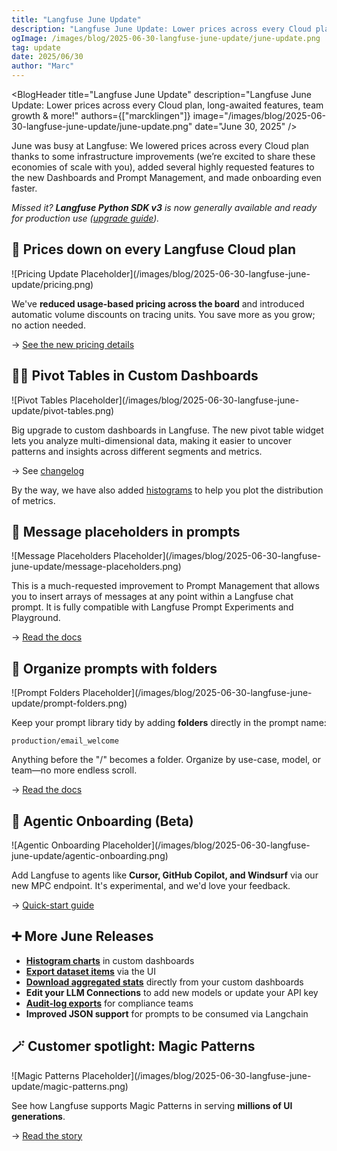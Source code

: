 ```yaml
---
title: "Langfuse June Update"
description: "Langfuse June Update: Lower prices across every Cloud plan, long-awaited features, team growth & more!"
ogImage: /images/blog/2025-06-30-langfuse-june-update/june-update.png
tag: update
date: 2025/06/30
author: "Marc"
---
```



<BlogHeader
  title="Langfuse June Update"
  description="Langfuse June Update: Lower prices across every Cloud plan, long-awaited features, team growth & more!"
  authors={["marcklingen"]}
  image="/images/blog/2025-06-30-langfuse-june-update/june-update.png"
  date="June 30, 2025"
/>

June was busy at Langfuse: We lowered prices across every Cloud plan thanks to some infrastructure improvements (we’re excited to share these economies of scale with you), added several highly requested features to the new Dashboards and Prompt Management, and made onboarding even faster.

_Missed it? **Langfuse Python SDK v3** is now generally available and ready for production use ([upgrade guide](/docs/sdk/python/sdk-v3#upgrade-from-v2))._

## 💸 Prices down on every Langfuse Cloud plan

<Frame className="rounded-lg overflow-hidden">
  ![Pricing Update Placeholder](/images/blog/2025-06-30-langfuse-june-update/pricing.png)
</Frame>

We've **reduced usage-based pricing across the board** and introduced automatic volume discounts on tracing units. You save more as you grow; no action needed.

→ [See the new pricing details](/docs/get-started#pricing)

## 🕵️‍♂️ Pivot Tables in Custom Dashboards

<Frame className="rounded-lg overflow-hidden">
  ![Pivot Tables Placeholder](/images/blog/2025-06-30-langfuse-june-update/pivot-tables.png)
</Frame>

Big upgrade to custom dashboards in Langfuse. The new pivot table widget lets you analyze multi-dimensional data, making it easier to uncover patterns and insights across different segments and metrics.

→ See [changelog](/changelog/2025-07-01-pivot-tables-custom-dashboards)
 
By the way, we have also added [histograms](/changelog/2025-06-30-histogram-charts-custom-dashboards) to help you plot the distribution of metrics.

## 🧩 Message placeholders in prompts

<Frame className="rounded-lg overflow-hidden">
  ![Message Placeholders Placeholder](/images/blog/2025-06-30-langfuse-june-update/message-placeholders.png)
</Frame>

This is a much-requested improvement to Prompt Management that allows you to insert arrays of messages at any point within a Langfuse chat prompt. It is fully compatible with Langfuse Prompt Experiments and Playground.

→ [Read the docs](/docs/prompts/get-started#message-placeholders)

## 📂 Organize prompts with folders

<Frame className="rounded-lg overflow-hidden">
  ![Prompt Folders Placeholder](/images/blog/2025-06-30-langfuse-june-update/prompt-folders.png)
</Frame>

Keep your prompt library tidy by adding **folders** directly in the prompt name:

```text
production/email_welcome
```

Anything before the "/" becomes a folder. Organize by use-case, model, or team—no more endless scroll.

→ [Read the docs](/docs/prompts/get-started#prompt-folders)

## 🤖 Agentic Onboarding (Beta)

<Frame className="rounded-lg overflow-hidden">
  ![Agentic Onboarding Placeholder](/images/blog/2025-06-30-langfuse-june-update/agentic-onboarding.png)
</Frame>

Add Langfuse to agents like **Cursor, GitHub Copilot, and Windsurf** via our new MPC endpoint. It's experimental, and we'd love your feedback.

→ [Quick-start guide](/docs/get-started)

## ➕ More June Releases

- **[Histogram charts](/changelog/2025-06-30-histogram-charts-custom-dashboards)** in custom dashboards
- **[Export dataset items](/changelog/2025-06-23-exports-datasets-audit-logs)** via the UI
- **[Download aggregated stats](/changelog/2025-06-30-download-dashboard-stats)** directly from your custom dashboards
- **Edit your LLM Connections** to add new models or update your API key
- **[Audit-log exports](/changelog/2025-06-23-exports-datasets-audit-logs)** for compliance teams
- **Improved JSON support** for prompts to be consumed via Langchain

## 🪄 Customer spotlight: Magic Patterns

<Frame className="rounded-lg overflow-hidden">
  ![Magic Patterns Placeholder](/images/blog/2025-06-30-langfuse-june-update/magic-patterns.png)
</Frame>

See how Langfuse supports Magic Patterns in serving **millions of UI generations**.

→ [Read the story](/customers/magic-patterns-ai-design-tools)